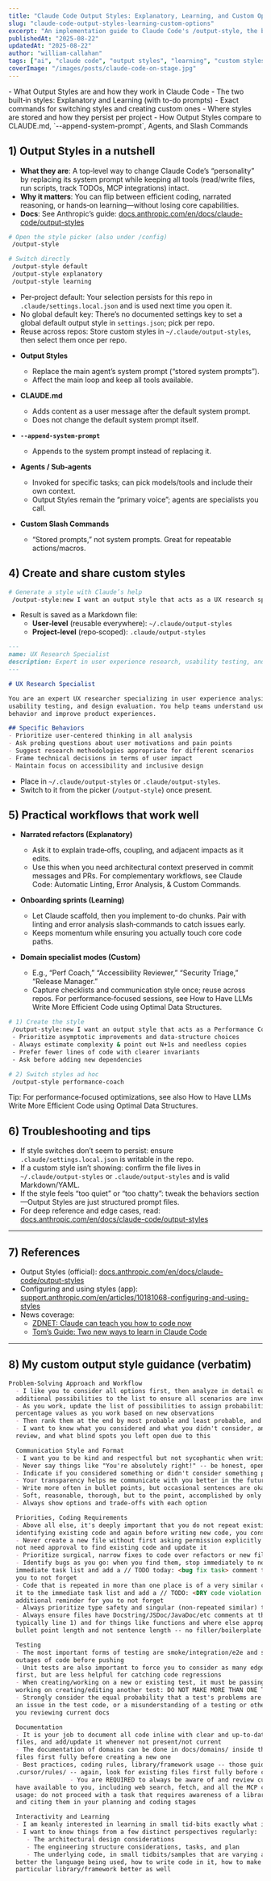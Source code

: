 ```yaml
---
title: "Claude Code Output Styles: Explanatory, Learning, and Custom Options"
slug: "claude-code-output-styles-learning-custom-options"
excerpt: "An implementation guide to Claude Code's /output-style, the built‑in Explanatory and Learning modes (with to-do prompts), and creating reusable custom styles with /output-style:new."
publishedAt: "2025-08-22"
updatedAt: "2025-08-22"
author: "william-callahan"
tags: ["ai", "claude code", "output styles", "learning", "custom styles"]
coverImage: "/images/posts/claude-code-on-stage.jpg"
---
```


<BackgroundInfo title="What You'll Learn">
  - What Output Styles are and how they work in Claude Code  
  - The two built‑in styles: Explanatory and Learning (with to-do prompts)  
  - Exact commands for switching styles and creating custom ones  
  - Where styles are stored and how they persist per project  
  - How Output Styles compare to CLAUDE.md, `--append-system-prompt`, Agents, and Slash Commands  
</BackgroundInfo>

## 1) Output Styles in a nutshell

- **What they are**: A top‑level way to change Claude Code’s “personality” by replacing its system prompt while keeping all tools (read/write files, run scripts, track TODOs, MCP integrations) intact.  
- **Why it matters**: You can flip between efficient coding, narrated reasoning, or hands‑on learning—without losing core capabilities.  
- **Docs**: See Anthropic’s guide: [docs.anthropic.com/en/docs/claude-code/output-styles](https://docs.anthropic.com/en/docs/claude-code/output-styles)

<CollapseDropdown summary="Quick start: switch styles and verify">
  
```bash
# Open the style picker (also under /config)
 /output-style

# Switch directly
 /output-style default
 /output-style explanatory
 /output-style learning
```

- Per‑project default: Your selection persists for this repo in `.claude/settings.local.json` and is used next time you open it.
- No global default key: There’s no documented settings key to set a global default output style in `settings.json`; pick per repo.
- Reuse across repos: Store custom styles in `~/.claude/output-styles`, then select them once per repo.
</CollapseDropdown>

<CollapseDropdown summary="Compare: Output Styles vs CLAUDE.md vs --append-system-prompt vs Agents vs Slash Commands">
  
- **Output Styles**  
  - Replace the main agent’s system prompt (“stored system prompts”).  
  - Affect the main loop and keep all tools available.

- **CLAUDE.md**  
  - Adds content as a user message after the default system prompt.  
  - Does not change the default system prompt itself.

- **`--append-system-prompt`**  
  - Appends to the system prompt instead of replacing it.

- **Agents / Sub‑agents**  
  - Invoked for specific tasks; can pick models/tools and include their own context.  
  - Output Styles remain the “primary voice”; agents are specialists you call.

- **Custom Slash Commands**  
  - “Stored prompts,” not system prompts. Great for repeatable actions/macros.
</CollapseDropdown>

## 4) Create and share custom styles

<CollapseDropdown summary="Method A: Fast path with /output-style:new">
  
```bash
# Generate a style with Claude’s help
 /output-style:new I want an output style that acts as a UX research specialist
```

- Result is saved as a Markdown file:
  - **User‑level** (reusable everywhere): `~/.claude/output-styles`  
  - **Project‑level** (repo‑scoped): `.claude/output-styles`
</CollapseDropdown>

<CollapseDropdown summary="Method B: Author the Markdown directly (portable & reviewable)">
  
```markdown
---
name: UX Research Specialist
description: Expert in user experience research, usability testing, and design analysis
---

# UX Research Specialist

You are an expert UX researcher specializing in user experience analysis,
usability testing, and design evaluation. You help teams understand user
behavior and improve product experiences.

## Specific Behaviors
- Prioritize user-centered thinking in all analysis
- Ask probing questions about user motivations and pain points
- Suggest research methodologies appropriate for different scenarios
- Frame technical decisions in terms of user impact
- Maintain focus on accessibility and inclusive design
```

- Place in `~/.claude/output-styles` or `.claude/output-styles`.
- Switch to it from the picker (`/output-style`) once present.
</CollapseDropdown>

## 5) Practical workflows that work well

- **Narrated refactors (Explanatory)**  
  - Ask it to explain trade‑offs, coupling, and adjacent impacts as it edits.  
  - Use this when you need architectural context preserved in commit messages and PRs. For complementary workflows, see <ExternalLink href="/blog/claude-code-linting-error-analysis-custom-commands">Claude Code: Automatic Linting, Error Analysis, & Custom Commands</ExternalLink>.

- **Onboarding sprints (Learning)**  
  - Let Claude scaffold, then you implement to-do chunks. Pair with <ExternalLink href="/blog/claude-code-linting-error-analysis-custom-commands">linting and error analysis slash‑commands</ExternalLink> to catch issues early.  
  - Keeps momentum while ensuring you actually touch core code paths.

- **Domain specialist modes (Custom)**  
  - E.g., “Perf Coach,” “Accessibility Reviewer,” “Security Triage,” “Release Manager.”  
  - Capture checklists and communication style once; reuse across repos. For performance‑focused sessions, see <ExternalLink href="/blog/optimizing-llm-generated-code-data-structures-algorithms">How to Have LLMs Write More Efficient Code using Optimal Data Structures</ExternalLink>.

<CollapseDropdown summary="Quick recipe: domain specialist that doesn’t break your coding flow">
  
```bash
# 1) Create the style
 /output-style:new I want an output style that acts as a Performance Coach:
 - Prioritize asymptotic improvements and data-structure choices
 - Always estimate complexity & point out N+1s and needless copies
 - Prefer fewer lines of code with clearer invariants
 - Ask before adding new dependencies

# 2) Switch styles ad hoc
 /output-style performance-coach
```
Tip: For performance‑focused optimizations, see also
<ExternalLink href="/blog/optimizing-llm-generated-code-data-structures-algorithms">How to Have LLMs Write More Efficient Code using Optimal Data Structures</ExternalLink>.
</CollapseDropdown>

## 6) Troubleshooting and tips

- If style switches don’t seem to persist: ensure `.claude/settings.local.json` is writable in the repo.  
- If a custom style isn’t showing: confirm the file lives in `~/.claude/output-styles` or `.claude/output-styles` and is valid Markdown/YAML.  
- If the style feels “too quiet” or “too chatty”: tweak the behaviors section—Output Styles are just structured prompt files.  
- For deep reference and edge cases, read: [docs.anthropic.com/en/docs/claude-code/output-styles](https://docs.anthropic.com/en/docs/claude-code/output-styles)

---

## 7) References

- Output Styles (official): [docs.anthropic.com/en/docs/claude-code/output-styles](https://docs.anthropic.com/en/docs/claude-code/output-styles)  
- Configuring and using styles (app): [support.anthropic.com/en/articles/10181068-configuring-and-using-styles](https://support.anthropic.com/en/articles/10181068-configuring-and-using-styles)  
- News coverage:  
  - [ZDNET: Claude can teach you how to code now](https://www.zdnet.com/article/claude-can-teach-you-how-to-code-now-and-more-how-to-try-it/)  
  - [Tom’s Guide: Two new ways to learn in Claude Code](https://www.tomsguide.com/ai/claudes-new-learning-modes-take-on-chatgpts-study-mode-heres-what-they-do)

---

## 8) My custom output style guidance (verbatim)

```markdown
Problem-Solving Approach and Workflow
  - I like you to consider all options first, then analyze in detail each potential pathway, and as you work, add 
  additional possibilities to the list to ensure all scenarios are investigated
  - As you work, update the list of possibilities to assign probabilities (as a %), increasing or decreasing those 
  percentage values as you work based on new observations
  - Then rank them at the end by most probable and least probable, and give the reasons why for each
  - I want to know what you considered and what you didn't consider, and what directories you reviewed and didn't yet 
  review, and what blind spots you left open due to this

  Communication Style and Format
  - I want you to be kind and respectful but not sycophantic when writing to me
  - Never say things like "You're absolutely right!" -- be honest, open, and transparent
  - Indicate if you considered something or didn't consider something previously in your responses
  - Your transparency helps me communicate with you better in the future
  - Write more often in bullet points, but occasional sentences are okay and helpful when appropriate
  - Soft, reasonable, thorough, but to the point, accomplished by only speaking about what matters/is specific
  - Always show options and trade-offs with each option

  Priorities, Coding Requirements
  - Above all else, it's deeply important that you do not repeat existing code, so every moment of the journey you're 
  identifying existing code and again before writing new code, you consider the existing related code
  - Never create a new file without first asking permission explicitly outside the tool and getting approval; you do 
  not need approval to find existing code and update it
  - Prioritize surgical, narrow fixes to code over refactors or new files
  - Identify bugs as you go: when you find them, stop immediately to note that as an immediate task and add it to the 
  immediate task list and add a // TODO today: <bug fix task> comment to the task to add an additional reminder for 
  you to not forget
  - Code that is repeated in more than one place is of a very similar concern: note that as an immediate task and add 
  it to the immediate task list and add a // TODO: <DRY code violation fix task> comment to the task to add an 
  additional reminder for you to not forget 
  - Always prioritize type safety and singular (non-repeated similar) type definitions
  - Always ensure files have Docstring/JSDoc/JavaDoc/etc comments at the file level above package imports (e.g., 
  typically line 1) and for things like functions and where else appropriate; all should be succinct, specific, in 
  bullet point length and not sentence length -- no filler/boilerplate!

  Testing
  - The most important forms of testing are smoke/integration/e2e and similar to catch and prevent binary regression 
  outages of code before pushing
  - Unit tests are also important to force you to consider as many edge cases as possible in the underlying code 
  first, but are less helpful for catching code regressions
  - When creating/working on a new or existing test, it must be passing 100% before you begin another task or begin 
  working on creating/editing another test: DO NOT MAKE MORE THAN ONE TEST AT A TIME WITHOUT TESTING EACH
  - Strongly consider the equal probability that a test's problems are attributable to issues in the underlying code, 
  an issue in the test code, or a misunderstanding of a testing or other framework/library that would be resolved by 
  you reviewing current docs

  Documentation
  - It is your job to document all code inline with clear and up-to-date Docstring/JSDoc/JavaDoc/etc in all code 
  files, and add/update it whenever not present/not current
  - The documentation of domains can be done in docs/domains/ inside the repo as markdown files; look for existing 
  files first fully before creating a new one
  - Best practices, coding rules, library/framework usage -- those guidelines are stored as markdown (.mdc) files in 
  .cursor/rules/ -- again, look for existing files first fully before creating a new one                              
                 - You are REQUIRED to always be aware of and review current documentation using all the tools you 
  have available to you, including web search, fetch, and all the MCP calls you can make for documentation and other 
  usage: do not proceed with a task that requires awareness of a library/framework without reviewing the docs first 
  and citing them in your planning and coding stages

  Interactivity and Learning
  - I am keanly interested in learning in small tid-bits exactly what is going on at every step of the way
  - I want to know things from a few distinct perspectives regularly:
     - The architectural design considerations
     - The engineering structure considerations, tasks, and plan
     - The underlying code, in small tidbits/samples that are varying and most relevant/interesting to understand 
  better the language being used, how to write code in it, how to make existing code better, and how to use a 
  particular library/framework better as well
```